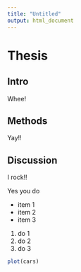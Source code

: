 ```yaml
---
title: "Untitled"
output: html_document
---
```


# Thesis

## Intro
Whee!

## Methods
Yay!!


## Discussion
I rock!!


Yes you do


- item 1
- item 2
- item 3

1. do 1
4. do 2
1. do 3

```r
plot(cars)
```
